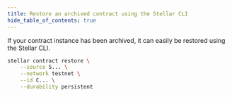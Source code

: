 ```yaml
---
title: Restore an archived contract using the Stellar CLI
hide_table_of_contents: true
---
```


If your contract instance has been archived, it can easily be restored using the Stellar CLI.

```bash
stellar contract restore \
    --source S... \
    --network testnet \
    --id C... \
    --durability persistent
```
